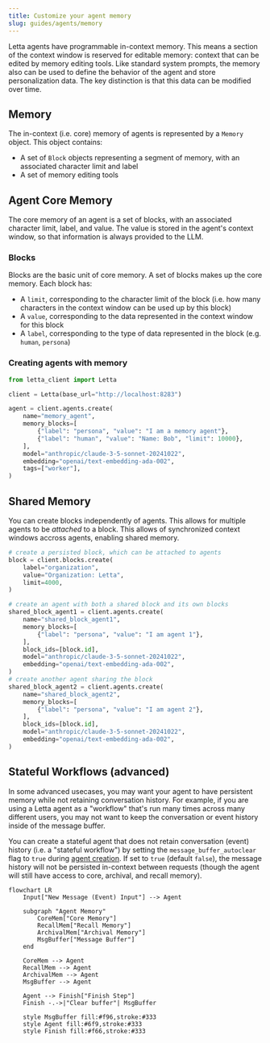 ```yaml
---
title: Customize your agent memory
slug: guides/agents/memory
---
```


Letta agents have programmable in-context memory. This means a section of the context window is reserved for editable memory: context that can be edited by memory editing tools. Like standard system prompts, the memory also can be used to define the behavior of the agent and store personalization data. The key distinction is that this data can be modified over time.

## Memory
The in-context (i.e. core) memory of agents is represented by a `Memory` object. This object contains:
* A set of `Block` objects representing a segment of memory, with an associated character limit and label
* A set of memory editing tools

## Agent Core Memory
The core memory of an agent is a set of blocks, with an associated character limit, label, and value. The value is stored in the agent's context window, so that information is always provided to the LLM.

### Blocks
Blocks are the basic unit of core memory. A set of blocks makes up the core memory. Each block has:
* A `limit`, corresponding to the character limit of the block (i.e. how many characters in the context window can be used up by this block)
* A `value`, corresponding to the data represented in the context window for this block
* A `label`, corresponding to the type of data represented in the block (e.g. `human`, `persona`)


### Creating agents with memory

```python
from letta_client import Letta

client = Letta(base_url="http://localhost:8283")

agent = client.agents.create(
    name="memory_agent",
    memory_blocks=[
        {"label": "persona", "value": "I am a memory agent"},
        {"label": "human", "value": "Name: Bob", "limit": 10000},
    ],
    model="anthropic/claude-3-5-sonnet-20241022",
    embedding="openai/text-embedding-ada-002",
    tags=["worker"],
)
```


## Shared Memory
You can create blocks independently of agents. This allows for multiple agents to be *attached* to a block. This allows of synchronized context windows accross agents, enabling shared memory.
```python maxLines=50
# create a persisted block, which can be attached to agents
block = client.blocks.create(
    label="organization",
    value="Organization: Letta",
    limit=4000,
)

# create an agent with both a shared block and its own blocks
shared_block_agent1 = client.agents.create(
    name="shared_block_agent1",
    memory_blocks=[
        {"label": "persona", "value": "I am agent 1"},
    ],
    block_ids=[block.id],
    model="anthropic/claude-3-5-sonnet-20241022",
    embedding="openai/text-embedding-ada-002",
)
# create another agent sharing the block
shared_block_agent2 = client.agents.create(
    name="shared_block_agent2",
    memory_blocks=[
        {"label": "persona", "value": "I am agent 2"},
    ],
    block_ids=[block.id],
    model="anthropic/claude-3-5-sonnet-20241022",
    embedding="openai/text-embedding-ada-002",
)
```

## Stateful Workflows (advanced)
In some advanced usecases, you may want your agent to have persistent memory while not retaining conversation history.
For example, if you are using a Letta agent as a "workflow" that's run many times across many different users, you may not want to keep the conversation or event history inside of the message buffer.

You can create a stateful agent that does not retain conversation (event) history (i.e. a "stateful workflow") by setting the `message_buffer_autoclear` flag to `true` during [agent creation](/api-reference/agents/create). If set to `true` (default `false`), the message history will not be persisted in-context between requests (though the agent will still have access to core, archival, and recall memory).

```mermaid
flowchart LR
    Input["New Message (Event) Input"] --> Agent

    subgraph "Agent Memory"
        CoreMem["Core Memory"]
        RecallMem["Recall Memory"]
        ArchivalMem["Archival Memory"]
        MsgBuffer["Message Buffer"]
    end

    CoreMem --> Agent
    RecallMem --> Agent
    ArchivalMem --> Agent
    MsgBuffer --> Agent

    Agent --> Finish["Finish Step"]
    Finish -.->|"Clear buffer"| MsgBuffer

    style MsgBuffer fill:#f96,stroke:#333
    style Agent fill:#6f9,stroke:#333
    style Finish fill:#f66,stroke:#333
```
